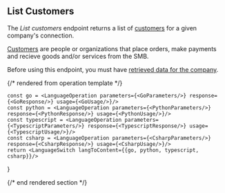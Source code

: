 ## List Customers

The *List customers* endpoint returns a list of [customers](https://docs.codat.io/commerce-api#/schemas/Customer) for a given company's connection.

[Customers](https://docs.codat.io/commerce-api#/schemas/Customer) are people or organizations that place orders, make payments and recieve goods and/or services from the SMB.

Before using this endpoint, you must have [retrieved data for the company](https://docs.codat.io/codat-api#/operations/refresh-company-data).
    

{/* rendered from operation template */}


    const go = <LanguageOperation parameters={<GoParameters/>} response={<GoResponse/>} usage={<GoUsage/>}/>
    const python = <LanguageOperation parameters={<PythonParameters/>} response={<PythonResponse/>} usage={<PythonUsage/>}/>
    const typescript = <LanguageOperation parameters={<TypescriptParameters/>} response={<TypescriptResponse/>} usage={<TypescriptUsage/>}/>
    const csharp = <LanguageOperation parameters={<CsharpParameters/>} response={<CsharpResponse/>} usage={<CsharpUsage/>}/>
    return <LanguageSwitch langToContent={{go, python, typescript, csharp}}/>
}

<Operation />

{/* end rendered section */}
